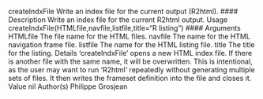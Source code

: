 
createIndxFile Write an index file for the current output (R2html).
#### Description
Write an index file for the current R2html output.
Usage
createIndxFile(HTMLfile,navfile,listfile,title="R listing")
#### Arguments 
HTMLfile The file name for the HTML files.
navfile The name for the HTML navigation frame file.
listfile The name for the HTML listing file.
title The title for the listing.
Details
‘createIndxFile’ opens a new HTML index file. If there is another file with the same name, it
will be overwritten. This is intentional, as the user may want to run ‘R2html’ repeatedly without
generating multiple sets of files. It then writes the frameset definition into the file and closes it.
Value
nil
Author(s)
Philippe Grosjean
